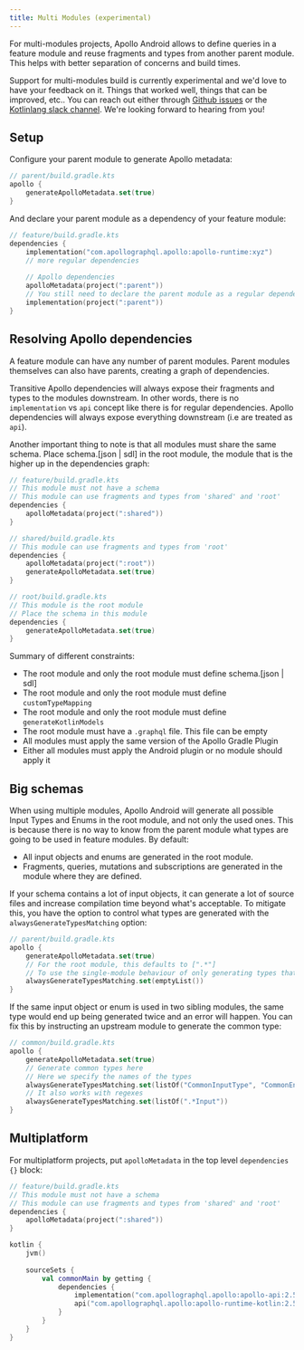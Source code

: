 ```yaml
---
title: Multi Modules (experimental)
---
```


For multi-modules projects, Apollo Android allows to define queries in a feature module and reuse fragments and types from another parent module. This helps with better separation of concerns and build times.

Support for multi-modules build is currently experimental and we'd love to have your feedback on it. Things that worked well, things that can be improved, etc.. You can reach out either through [Github issues](https://github.com/apollographql/apollo-android/issues/new?assignees=&labels=Type%3A+Bug&template=bug_report.md&title=[Multi-Modules]) or the [Kotlinlang slack channel](https://app.slack.com/client/T09229ZC6/C01A6KM1SBZ). We're looking forward to hearing from you!


## Setup

Configure your parent module to generate Apollo metadata:

```kotlin
// parent/build.gradle.kts
apollo {
    generateApolloMetadata.set(true)
}
```

And declare your parent module as a dependency of your feature module:

```kotlin
// feature/build.gradle.kts
dependencies {
    implementation("com.apollographql.apollo:apollo-runtime:xyz")
    // more regular dependencies
    
    // Apollo dependencies
    apolloMetadata(project(":parent"))
    // You still need to declare the parent module as a regular dependency
    implementation(project(":parent"))
}
```

## Resolving Apollo dependencies

A feature module can have any number of parent modules. Parent modules themselves can also have parents, creating a graph of dependencies. 

Transitive Apollo dependencies will always expose their fragments and types to the modules downstream. In other words, there is no `implementation` vs `api` concept like there is for regular dependencies. Apollo dependencies will always expose everything downstream (i.e are treated as `api`). 

Another important thing to note is that all modules must share the same schema. Place schema.[json | sdl] in the root module, the module that is the higher up in the dependencies graph:

```kotlin
// feature/build.gradle.kts
// This module must not have a schema
// This module can use fragments and types from 'shared' and 'root'
dependencies {
    apolloMetadata(project(":shared"))
}

// shared/build.gradle.kts
// This module can use fragments and types from 'root'
dependencies {
    apolloMetadata(project(":root"))
    generateApolloMetadata.set(true)
}

// root/build.gradle.kts
// This module is the root module
// Place the schema in this module 
dependencies {
    generateApolloMetadata.set(true)
}
```

Summary of different constraints:

* The root module and only the root module must define schema.[json | sdl]
* The root module and only the root module must define `customTypeMapping`
* The root module and only the root module must define `generateKotlinModels`
* The root module must have a `.graphql` file. This file can be empty
* All modules must apply the same version of the Apollo Gradle Plugin
* Either all modules must apply the Android plugin or no module should apply it

## Big schemas

When using multiple modules, Apollo Android will generate all possible Input Types and Enums in the root module, and not only the used ones. This is because there is no way to know from the parent module what types are going to be used in feature modules. By default:

* All input objects and enums are generated in the root module.
* Fragments, queries, mutations and subscriptions are generated in the module where they are defined.

If your schema contains a lot of input objects, it can generate a lot of source files and increase compilation time beyond what's acceptable. To mitigate this, you have the option to control what types are generated with the `alwaysGenerateTypesMatching` option:

```kotlin
// parent/build.gradle.kts
apollo {
    generateApolloMetadata.set(true)
    // For the root module, this defaults to [".*"]
    // To use the single-module behaviour of only generating types that are actually used, pass en empty list
    alwaysGenerateTypesMatching.set(emptyList())
}
```

If the same input object or enum is used in two sibling modules, the same type would end up being generated twice and an error will happen. You can fix this by instructing an upstream module to generate the common type:


```kotlin
// common/build.gradle.kts
apollo {
    generateApolloMetadata.set(true)
    // Generate common types here
    // Here we specify the names of the types 
    alwaysGenerateTypesMatching.set(listOf("CommonInputType", "CommonEnum"))
    // It also works with regexes
    alwaysGenerateTypesMatching.set(listOf(".*Input"))
}
```

## Multiplatform

For multiplatform projects, put `apolloMetadata` in the top level `dependencies {}` block:

```kotlin
// feature/build.gradle.kts
// This module must not have a schema
// This module can use fragments and types from 'shared' and 'root'
dependencies {
    apolloMetadata(project(":shared"))
}

kotlin {
    jvm()
    
    sourceSets {
        val commonMain by getting {
            dependencies {
                implementation("com.apollographql.apollo:apollo-api:2.5.8")
                api("com.apollographql.apollo:apollo-runtime-kotlin:2.5.8")
            }
        }
    }
}
```

